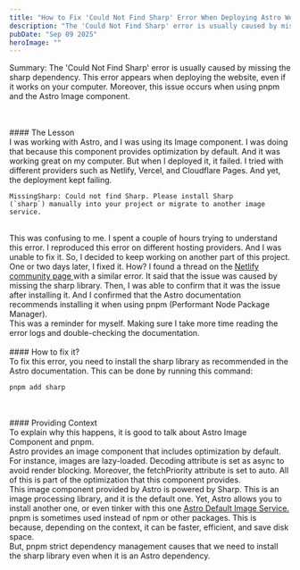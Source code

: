 ---
title: "How to Fix 'Could Not Find Sharp' Error When Deploying Astro Websites"
description: "The 'Could Not Find Sharp' error is usually caused by missing the sharp dependency. This error appears when deploying the website, even if it works on your computer. Moreover, this issue occurs when using pnpm and the Astro Image component."
pubDate: "Sep 09 2025"
heroImage: ""
---

Summary: The 'Could Not Find Sharp' error is usually caused by missing the sharp dependency. This error appears when deploying the website, even if it works on your computer. Moreover, this issue occurs when using pnpm and the Astro Image component.

<br />
<br />
#### The Lesson
<br />I was working with Astro, and I was using its Image component. I was doing
that because this component provides optimization by default. And it was working
great on my computer. But when I deployed it, it failed. I tried with different
providers such as Netlify, Vercel, and Cloudflare Pages. And yet, the deployment
kept failing.

<br />

```text
MissingSharp: Could not find Sharp. Please install Sharp
(`sharp`) manually into your project or migrate to another image service.
```

<br />
This was confusing to me. I spent a couple of hours trying to understand this
error. I reproduced this error on different hosting providers. And I was unable
to fix it. So, I decided to keep working on another part of this project.
<br />
One or two days later, I fixed it. How? I found a thread on the
<a
  href="https://answers.netlify.com/t/could-not-find-sharp/121098"
  target="_blank"
  class="hover:text-accent text-accent/60 inline"
>
  Netlify community page
</a>
with a similar error. It said that the issue was caused by missing the sharp
library. Then, I was able to confirm that it was the issue after installing it.
And I confirmed that the Astro documentation recommends installing it when using
pnpm (Performant Node Package Manager).
<br />
This was a reminder for myself. Making sure I take more time reading the error
logs and double-checking the documentation.
<br />
<br />
#### How to fix it?
<br />
To fix this error, you need to install the sharp library as recommended in the
Astro documentation. This can be done by running this command:
<br />

```shell
pnpm add sharp
```

<br />
<br />
#### Providing Context
<br />
To explain why this happens, it is good to talk about Astro Image Component and
pnpm.
<br />
Astro provides an image component that includes optimization by default. For
instance, images are lazy-loaded. Decoding attribute is set as async to avoid
render blocking. Moreover, the fetchPriority attribute is set to auto. All of
this is part of the optimization that this component provides.
<br />
This image component provided by Astro is powered by Sharp. This is an image
processing library, and it is the default one. Yet, Astro allows you to install
another one, or even tinker with this one
<a
  href="https://docs.astro.build/en/guides/images/#default-image-service"
  target="_blank"
  class="hover:text-accent text-accent/60"
>
  Astro Default Image Service.
</a>

<br />
pnpm is sometimes used instead of npm or other packages. This is because,
depending on the context, it can be faster, efficient, and save disk space.
<br />
But, pnpm strict dependency management causes that we need to install the sharp
library even when it is an Astro dependency.
